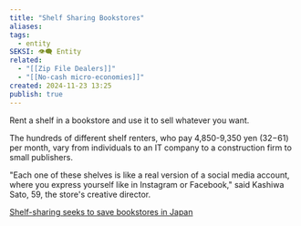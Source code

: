 ```yaml
---
title: "Shelf Sharing Bookstores"
aliases: 
tags:
  - entity
SEKSI: 👁️‍🗨️ Entity
related:
  - "[[Zip File Dealers]]"
  - "[[No-cash micro-economies]]"
created: 2024-11-23 13:25
publish: true
---
```


Rent a shelf in a bookstore and use it to sell whatever you want.

The hundreds of different shelf renters, who pay 4,850-9,350 yen ($32-$61) per month, vary from individuals to an IT company to a construction firm to small publishers.

"Each one of these shelves is like a real version of a social media account, where you express yourself like in Instagram or Facebook," said Kashiwa Sato, 59, the store's creative director.

[Shelf-sharing seeks to save bookstores in Japan](https://www.rfi.fr/en/international-news/20241101-shelf-sharing-seeks-to-save-bookstores-in-japan)
